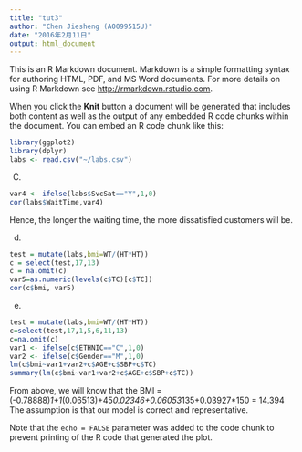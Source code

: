 ```yaml
---
title: "tut3"
author: "Chen Jiesheng (A0099515U)"
date: "2016年2月11日"
output: html_document
---
```


This is an R Markdown document. Markdown is a simple formatting syntax for authoring HTML, PDF, and MS Word documents. For more details on using R Markdown see <http://rmarkdown.rstudio.com>.

When you click the **Knit** button a document will be generated that includes both content as well as the output of any embedded R code chunks within the document. You can embed an R code chunk like this:

```r
library(ggplot2)
library(dplyr)
labs <- read.csv("~/labs.csv")
```

(C)
```r
var4 <- ifelse(labs$SvcSat=="Y",1,0)
cor(labs$WaitTime,var4)
```
Hence, the longer the waiting time, the more dissatisfied customers will be.

(d)
```r
test = mutate(labs,bmi=WT/(HT*HT))
c = select(test,17,13)
c = na.omit(c)
var5=as.numeric(levels(c$TC)[c$TC])
cor(c$bmi, var5)
```

(e)
```r
test = mutate(labs,bmi=WT/(HT*HT))
c=select(test,17,1,5,6,11,13)
c=na.omit(c)
var1 <- ifelse(c$ETHNIC=="C",1,0)
var2 <- ifelse(c$Gender=="M",1,0)
lm(c$bmi~var1+var2+c$AGE+c$SBP+c$TC)
summary(lm(c$bmi~var1+var2+c$AGE+c$SBP+c$TC))
```
From above, we will know that the BMI = (-0.78888)*1+1*(0.06513)+45*0.02346+0.06053*135+0.03927*150 = 14.394
The assumption is that our model is correct and representative.


Note that the `echo = FALSE` parameter was added to the code chunk to prevent printing of the R code that generated the plot.
